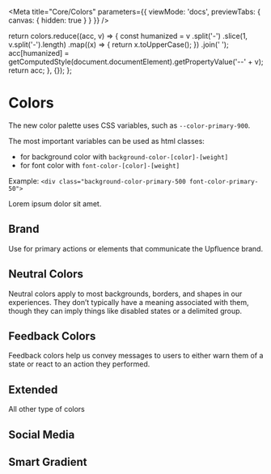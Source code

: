 
<Meta
  title="Core/Colors"
  parameters={{
    viewMode: 'docs',
    previewTabs: { canvas: { hidden: true } }
  }}
/>

  return colors.reduce((acc, v) => {
    const humanized = v
      .split('-')
      .slice(1, v.split('-').length)
      .map((x) => {
        return x.toUpperCase();
      })
      .join(' ');
    acc[humanized] = getComputedStyle(document.documentElement).getPropertyValue('--' + v);
    return acc;
  }, {});
};

# Colors

The new color palette uses CSS variables, such as `--color-primary-900`.

The most important variables can be used as html classes:

- for background color with `background-color-[color]-[weight]`
- for font color with `font-color-[color]-[weight]`

Example: `<div class="background-color-primary-500 font-color-primary-50">`

<Canvas>
  <div class="background-color-primary-500 font-color-primary-50">
    <p>Lorem ipsum dolor sit amet.</p>
  </div>
</Canvas>

## Brand

Use for primary actions or elements that communicate the Upfluence brand.

<ColorPalette>
  <ColorItem title="Primary Color" colors={buildColors(['color-primary-500'])} />
  <ColorItem
    title="Primary Scale"
    subtitle="Primary color"
    colors={buildColors([
      'color-primary-50',
      'color-primary-100',
      'color-primary-200',
      'color-primary-300',
      'color-primary-400',
      'color-primary-500',
      'color-primary-600',
      'color-primary-900'
    ])}
  />
  <ColorItem title="Accent Color" colors={buildColors(['color-accent'])} />
</ColorPalette>

## Neutral Colors

Neutral colors apply to most backgrounds, borders, and shapes in our experiences. They don’t typically have a meaning associated with them, though they can imply things like disabled states or a delimited group.

<ColorPalette>
  <ColorItem
    title="White"
    colors={{ White: getComputedStyle(document.documentElement).getPropertyValue('--color-white') }}
  />
  <ColorItem
    title="Black"
    colors={{ Black: getComputedStyle(document.documentElement).getPropertyValue('--color-black') }}
  />
  <ColorItem
    title="Grays"
    colors={buildColors([
      'color-gray-50',
      'color-gray-100',
      'color-gray-200',
      'color-gray-300',
      'color-gray-400',
      'color-gray-500',
      'color-gray-600',
      'color-gray-900'
    ])}
  />
</ColorPalette>

## Feedback Colors

Feedback colors help us convey messages to users to either warn them of a state or react to an action they performed.

<ColorPalette>
  <ColorItem
    title="Info"
    subtitle="Info colors indicate elements that don’t require immediate action. As their name hint, they’re used to convey an information to the users. They can be used with banners, alerts, indicators that draw attention to new information..."
    colors={buildColors([
      'color-info-50',
      'color-info-100',
      'color-info-400',
      'color-info-500',
      'color-info-600',
      'color-info-900'
    ])}
  />
  <ColorItem
    title="Success"
    subtitle="Success colors indicate something positive, like the success of an action performed by a user."
    colors={buildColors([
      'color-success-50',
      'color-success-100',
      'color-success-400',
      'color-success-500',
      'color-success-600',
      'color-success-900'
    ])}
  />
  <ColorItem
    title="Warning"
    subtitle="Warning colors let the user know they need to take action, and are applied to alerts, banners..."
    colors={buildColors([
      'color-warning-50',
      'color-warning-100',
      'color-warning-400',
      'color-warning-500',
      'color-warning-600',
      'color-warning-900'
    ])}
  />
  <ColorItem
    title="Error"
    subtitle="Critical colors are for destructive interactive elements, errors, and critical events that require immediate action."
    colors={buildColors([
      'color-error-50',
      'color-error-100',
      'color-error-400',
      'color-error-500',
      'color-error-600',
      'color-error-900'
    ])}
  />
</ColorPalette>

## Extended

All other type of colors

<ColorPalette>
  <ColorItem
    title="Orange"
    colors={buildColors([
      'color-orange-50',
      'color-orange-100',
      'color-orange-400',
      'color-orange-500',
      'color-orange-600',
      'color-orange-900'
    ])}
  />
  <ColorItem
    title="Yellow"
    colors={buildColors([
      'color-yellow-50',
      'color-yellow-100',
      'color-yellow-400',
      'color-yellow-500',
      'color-yellow-600',
      'color-yellow-900'
    ])}
  />
  <ColorItem
    title="Lime"
    colors={buildColors([
      'color-lime-50',
      'color-lime-100',
      'color-lime-400',
      'color-lime-500',
      'color-lime-600',
      'color-lime-900'
    ])}
  />
  <ColorItem
    title="Cyan"
    colors={buildColors([
      'color-cyan-50',
      'color-cyan-100',
      'color-cyan-400',
      'color-cyan-500',
      'color-cyan-600',
      'color-cyan-900'
    ])}
  />
  <ColorItem
    title="Blue"
    colors={buildColors([
      'color-blue-50',
      'color-blue-100',
      'color-blue-400',
      'color-blue-500',
      'color-blue-600',
      'color-blue-900'
    ])}
  />
  <ColorItem
    title="Violet"
    colors={buildColors([
      'color-violet-50',
      'color-violet-100',
      'color-violet-400',
      'color-violet-500',
      'color-violet-600',
      'color-violet-900'
    ])}
  />
  <ColorItem
    title="Melon"
    colors={buildColors([
      'color-melon-50',
      'color-melon-100',
      'color-melon-400',
      'color-melon-500',
      'color-melon-600',
      'color-melon-900'
    ])}
  />
</ColorPalette>

## Social Media

<ColorPalette>
  <ColorItem title="Facebook" colors={buildColors(['color-facebook-50', 'color-facebook-500'])} />
  <ColorItem title="Youtube" colors={buildColors(['color-youtube-50', 'color-youtube-500'])} />
  <ColorItem title="X / Twitter" colors={buildColors(['color-twitter-50', 'color-twitter-500'])} />
  <ColorItem title="Tiktok" colors={buildColors(['color-tiktok-50', 'color-tiktok-500'])} />
  <ColorItem title="Blog" colors={buildColors(['color-blog-50', 'color-blog-500'])} />
  <ColorItem title="Twitch" colors={buildColors(['color-twitch-50', 'color-twitch-500'])} />
  <ColorItem title="Pinterest" colors={buildColors(['color-pinterest-50', 'color-pinterest-500'])} />
  <ColorItem
    title="Instagram"
    colors={buildColors(['color-instagram-50', 'color-instagram-500', 'color-instagram-accent'])}
  />
</ColorPalette>

## Smart Gradient

<ColorPalette>
  <ColorItem
    title="Background Gradient"
    colors={buildColors([
      'color-smart-gradient-50',
      'color-smart-gradient-400',
      'color-smart-gradient-500',
      'color-smart-gradient-600'
    ])}
  />
  <ColorItem title="Font Gradient" colors={buildColors(['font-color-smart-gradient'])} />
</ColorPalette>
